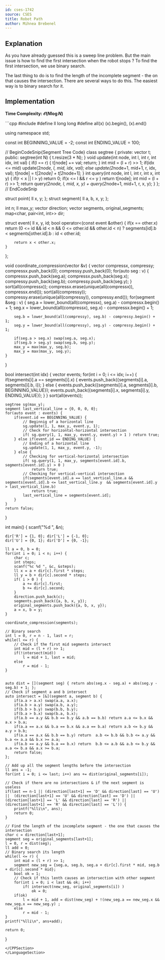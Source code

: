 ```yaml
---
id: cses-1742
source: CSES
title: Robot Path
author: Mihnea Brebenel
---
```


## Explanation
As you have already guessed this is a sweep line problem.
But the main issue is how to find the first intersection when the robot stops ? To find the first intersection, we use binary search.

The last thing to do is to find the length of the incomplete segment - the on that causes the intersection. There are several ways to do this. 
The easiest way is to binary search for it.

## Implementation

**Time Complexity: $\mathcal O(N \log N)$**

<LanguageSection>
<CPPSection>
```cpp
#include <bits/stdc++.h>
#define ll long long 
#define all(x) (x).begin(), (x).end()

using namespace std;

const int BEGINNING_VALUE = -2;
const int ENDING_VALUE = 100;

// BeginCodeSnip{Segment Tree Code}
class segtree {
private:
    vector<int> t;
public:
    segtree(int N) { t.resize(3 * N); }
    void update(int node, int l, int r, int idx, int val) {
        if(l == r) {
            t[node] += val;
            return;
        }
        int mid = (l + r) >> 1;
        if(idx <= mid) update(2*node, l, mid, idx, val);
        else update(2*node+1, mid+1, r, idx, val);
        t[node] = t[2*node] + t[2*node+1];
    }
    int query(int node, int l, int r, int x, int y) {
        if(r < x || l > y) return 0;
        if(x <= l && r <= y ) return t[node];
        int mid = (l + r) >> 1;
        return query(2*node, l, mid, x, y) + query(2*node+1, mid+1, r, x, y);
    }
};
// EndCodeSnip

struct point{ ll x, y; };
struct segment{ ll a, b, x, y; };

int n;
ll max_y;
vector<char> direction;
vector<segment> segments, original_segments;
map<char, pair<int, int>> dir;

struct event{ 
	ll x, y, id; 
    bool operator<(const event &other) {
        if(x == other.x)
            return (0 <= id && id < n && 0 <= other.id && other.id < n) ? segments[id].b < segments[other.id].b : id < other.id;

        return x < other.x;
    }
};

void coordinate_compression(vector<segment> &v) {
    vector<ll> compressx, compressy; 
    compressx.push_back(0);
    compressy.push_back(0);
    for(auto seg : v) {
        compressx.push_back(seg.a); compressx.push_back(seg.x);
        compressy.push_back(seg.b); compressy.push_back(seg.y);
    }
	sort(all(compressx)); 
	compressx.erase(unique(all(compressx)), compressx.end());
	sort(all(compressy)); 
	compressy.erase(unique(all(compressy)), compressy.end());
	for(segment &seg : v) {
		seg.a = lower_bound(all(compressx), seg.a) - compressx.begin() + 1;
		seg.x = lower_bound(all(compressx), seg.x) - compressx.begin() + 1;

		seg.b = lower_bound(all(compressy), seg.b) - compressy.begin() + 1;
		seg.y = lower_bound(all(compressy), seg.y) - compressy.begin() + 1;

		if(seg.a > seg.x) swap(seg.a, seg.x);
		if(seg.b > seg.y) swap(seg.b, seg.y);
        max_y = max(max_y, seg.b);
        max_y = max(max_y, seg.y);
	}
}

bool intersect(int idx) {
	vector<event> events;
	for(int i = 0; i <= idx; i++) {
		if(segments[i].a == segments[i].x) { 
			events.push_back({segments[i].a, segments[i].b, i});
		} else {
			events.push_back({segments[i].a, segments[i].b, BEGINNING_VALUE});
			events.push_back({segments[i].x, segments[i].y, ENDING_VALUE});
		}
	}
    sort(all(events));

    segtree sg(max_y);
    segment last_vertical_line = {0, 0, 0, 0};
    for(auto event : events) {
        if(event.id == BEGINNING_VALUE) { 
            // Beginnig of a horizontal line
            sg.update(1, 1, max_y, event.y, 1);
            // Check for horizontal-horizontal intersection
            if( sg.query(1, 1, max_y, event.y, event.y) > 1 ) return true; 
        } else if(event.id == ENDING_VALUE) { 
            // Ending of a horizontal line
            sg.update(1, 1, max_y, event.y, -1);
        } else { 
            // Checking for vertical-horizontal intersection
            if( sg.query(1, 1, max_y, segments[event.id].b, segments[event.id].y) > 0 ) 
                return true;
            // Checking for vertical-vertical intersection
            if(segments[event.id].a == last_vertical_line.a && segments[event.id].b <= last_vertical_line.y  && segments[event.id].y > last_vertical_line.b)
                return true;
            last_vertical_line = segments[event.id];
        }
    }
    return false;
}

int main() {
	scanf("%d ", &n);

	dir['R'] = {1, 0}; dir['L'] = {-1, 0};
	dir['U'] = {0, 1}; dir['D'] = {0, -1};

	ll a = 0, b = 0;
	for(int i = 0; i < n; i++) {
		char c;
		int steps;
		scanf("%c %d ", &c, &steps);
		ll x = a + dir[c].first * steps;
		ll y = b + dir[c].second * steps;
        if( i > 0 ) {
            a += dir[c].first;
            b += dir[c].second;
        }
        direction.push_back(c);
		segments.push_back({a, b, x, y});
        original_segments.push_back({a, b, x, y});
		a = x, b = y;
	}

	coordinate_compression(segments);

    // Binary search
	int l = 0, r = n - 1, last = r;
	while(l <= r) {
        // Check if the first mid segments intersect
		int mid = (l + r) >> 1;
		if(!intersect(mid)) 
			l = mid + 1, last = mid;
		else 
			r = mid - 1;
	}

    
    auto dist = [](segment seg) { return abs(seg.x - seg.a) + abs(seg.y - seg.b) + 1; };
    // Check if segment a and b intersect
    auto intersect = [&](segment a, segment b) {
        if(a.a > a.x) swap(a.a, a.x);
        if(a.b > a.y) swap(a.b, a.y);
        if(b.b > b.y) swap(b.b, b.y);
        if(b.a > b.x) swap(b.a, b.x);
        if(a.b == a.y && b.b == b.y && a.b == b.b) return a.a <= b.x && a.x > b.a;
        if(a.a == a.x && b.a == b.x && a.a == b.a) return a.b <= b.y && a.y > b.b;
        if(a.a == a.x && b.b == b.y) return  a.b <= b.b && b.b <= a.y && b.a <= a.a && b.x >= a.a;
        if(a.b == a.y && b.a == b.x) return  b.b <= a.b && a.b <= b.y && a.a <= b.a && a.x >= b.a;
        return false;
    };

    // Add up all the segment lengths before the intersection
    ll ans = -1;
    for(int i = 0; i <= last; i++) ans += dist(original_segments[i]);

    // Check if there are no intersections & if the next segment is useless
    if(last == n-1 || (direction[last+1] == 'D' && direction[last] == 'U') ||  (direction[last+1] == 'U' && direction[last] == 'D') || (direction[last+1] == 'L' && direction[last] == 'R') || (direction[last+1] == 'R' && direction[last] == 'L')) {
        printf("%lli\n", ans);
        return 0;   
    }

    // Find the length of the incomplete segment - the one that causes the intersection
    char c = direction[last+1];
    segment seg = original_segments[last+1];
    l = 0, r = dist(seg);
    ll add = 0;
    // Binary search its length
    while(l <= r) {
        int mid = (l + r) >> 1;
        segment new_seg = {seg.a, seg.b, seg.a + dir[c].first * mid, seg.b + dir[c].second * mid};
        bool ok = 1;
        // Check if this lenth causes an intersection with other segment
        for(int i = 0; i < last && ok; i++)
            if( intersect(new_seg, original_segments[i]) )        
                ok = 0;
        if(ok)
            l = mid + 1, add = dist(new_seg) + !(new_seg.a == new_seg.x && new_seg.x == new_seg.y) ;
        else 
            r = mid - 1;
    }
    printf("%lli\n", ans+add);

	return 0;
}
```
</CPPSection>
</LanguageSection>